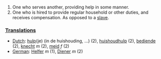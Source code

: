 #One who serves another, providing help in some manner.
#One who is hired to provide regular household or other duties, and receives compensation.  As opposed to a [[slave]].

===[[Translation]]s===
*[[Dutch]]: [[hulp]](je) (in de huishouding, ...) (2), [[huishoudhulp]] (2), [[bediende]] (2), [[knecht]] ''m'' (2), [[meid]] ''f'' (2)
*[[German]]: [[Helfer]] ''m'' (1), [[Diener]] ''m'' (2)